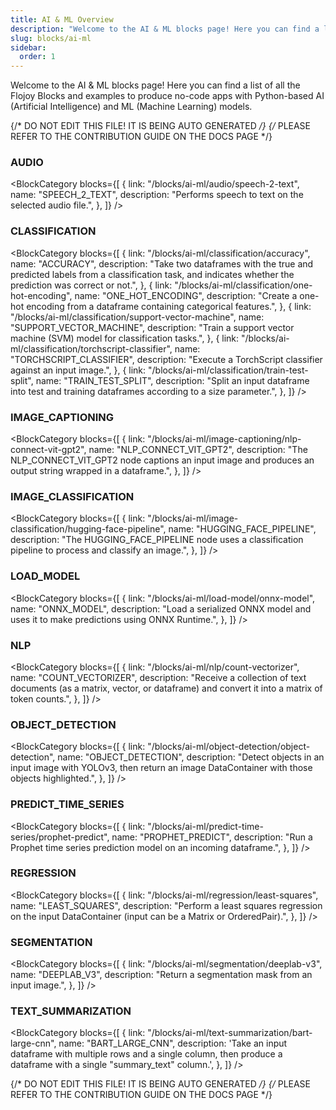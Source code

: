 ```yaml
---
title: AI & ML Overview
description: "Welcome to the AI & ML blocks page! Here you can find a list of all the Flojoy Blocks and examples to produce no-code apps with Python-based AI (Artificial Intelligence) and ML (Machine Learning) models."
slug: blocks/ai-ml
sidebar:
  order: 1
---
```


Welcome to the AI & ML blocks page! Here you can find a list of all the Flojoy
Blocks and examples to produce no-code apps with Python-based AI
(Artificial Intelligence) and ML (Machine Learning) models.

{/* DO NOT EDIT THIS FILE! IT IS BEING AUTO GENERATED */}
{/* PLEASE REFER TO THE CONTRIBUTION GUIDE ON THE DOCS PAGE */}


### AUDIO

<BlockCategory
  blocks={[
    {
      link: "/blocks/ai-ml/audio/speech-2-text",
      name: "SPEECH_2_TEXT",
      description: "Performs speech to text on the selected audio file.",
    },
  ]}
/>

### CLASSIFICATION

<BlockCategory
  blocks={[
    {
      link: "/blocks/ai-ml/classification/accuracy",
      name: "ACCURACY",
      description:
        "Take two dataframes with the true and predicted labels from a classification task, and indicates whether the prediction was correct or not.",
    },
    {
      link: "/blocks/ai-ml/classification/one-hot-encoding",
      name: "ONE_HOT_ENCODING",
      description:
        "Create a one-hot encoding from a dataframe containing categorical features.",
    },
    {
      link: "/blocks/ai-ml/classification/support-vector-machine",
      name: "SUPPORT_VECTOR_MACHINE",
      description:
        "Train a support vector machine (SVM) model for classification tasks.",
    },
    {
      link: "/blocks/ai-ml/classification/torchscript-classifier",
      name: "TORCHSCRIPT_CLASSIFIER",
      description: "Execute a TorchScript classifier against an input image.",
    },
    {
      link: "/blocks/ai-ml/classification/train-test-split",
      name: "TRAIN_TEST_SPLIT",
      description:
        "Split an input dataframe into test and training dataframes according to a size parameter.",
    },
  ]}
/>

### IMAGE_CAPTIONING

<BlockCategory
  blocks={[
    {
      link: "/blocks/ai-ml/image-captioning/nlp-connect-vit-gpt2",
      name: "NLP_CONNECT_VIT_GPT2",
      description:
        "The NLP_CONNECT_VIT_GPT2 node captions an input image and produces an output string wrapped in a dataframe.",
    },
  ]}
/>

### IMAGE_CLASSIFICATION

<BlockCategory
  blocks={[
    {
      link: "/blocks/ai-ml/image-classification/hugging-face-pipeline",
      name: "HUGGING_FACE_PIPELINE",
      description:
        "The HUGGING_FACE_PIPELINE node uses a classification pipeline to process and classify an image.",
    },
  ]}
/>

### LOAD_MODEL

<BlockCategory
  blocks={[
    {
      link: "/blocks/ai-ml/load-model/onnx-model",
      name: "ONNX_MODEL",
      description:
        "Load a serialized ONNX model and uses it to make predictions using ONNX Runtime.",
    },
  ]}
/>

### NLP

<BlockCategory
  blocks={[
    {
      link: "/blocks/ai-ml/nlp/count-vectorizer",
      name: "COUNT_VECTORIZER",
      description:
        "Receive a collection of text documents (as a matrix, vector, or dataframe) and convert it into a matrix of token counts.",
    },
  ]}
/>

### OBJECT_DETECTION

<BlockCategory
  blocks={[
    {
      link: "/blocks/ai-ml/object-detection/object-detection",
      name: "OBJECT_DETECTION",
      description:
        "Detect objects in an input image with YOLOv3, then return an image DataContainer with those objects highlighted.",
    },
  ]}
/>

### PREDICT_TIME_SERIES

<BlockCategory
  blocks={[
    {
      link: "/blocks/ai-ml/predict-time-series/prophet-predict",
      name: "PROPHET_PREDICT",
      description:
        "Run a Prophet time series prediction model on an incoming dataframe.",
    },
  ]}
/>

### REGRESSION

<BlockCategory
  blocks={[
    {
      link: "/blocks/ai-ml/regression/least-squares",
      name: "LEAST_SQUARES",
      description:
        "Perform a least squares regression on the input DataContainer (input can be a Matrix or OrderedPair).",
    },
  ]}
/>

### SEGMENTATION

<BlockCategory
  blocks={[
    {
      link: "/blocks/ai-ml/segmentation/deeplab-v3",
      name: "DEEPLAB_V3",
      description: "Return a segmentation mask from an input image.",
    },
  ]}
/>

### TEXT_SUMMARIZATION

<BlockCategory
  blocks={[
    {
      link: "/blocks/ai-ml/text-summarization/bart-large-cnn",
      name: "BART_LARGE_CNN",
      description:
        'Take an input dataframe with multiple rows and a single column, then produce a dataframe with a single "summary_text" column.',
    },
  ]}
/>

{/* DO NOT EDIT THIS FILE! IT IS BEING AUTO GENERATED */}
{/* PLEASE REFER TO THE CONTRIBUTION GUIDE ON THE DOCS PAGE */}
